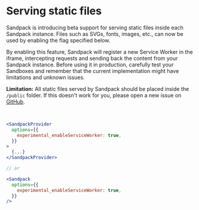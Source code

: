 # Serving static files

Sandpack is introducing beta support for serving static files inside each Sandpack instance. Files such as SVGs, fonts, images, etc., can now be used by enabling the flag specified below.

By enabling this feature, Sandpack will register a new Service Worker in the iframe, intercepting requests and sending back the content from your Sandpack instance. Before using it in production, carefully test your Sandboxes and remember that the current implementation might have limitations and unknown issues.

**Limitation:** All static files served by Sandpack should be placed inside the `/public` folder. If this doesn't work for you, please open a new issue on [GitHub](https://github.com/codesandbox/sandpack/issues).

<br />

```jsx
<SandpackProvider
  options={{
    experimental_enableServiceWorker: true,
  }}
>
  {...}
</SandpackProvider>

// or

<Sandpack
  options={{
    experimental_enableServiceWorker: true,
  }}
/>
```
